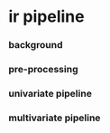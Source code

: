 # ir pipeline

### background


### pre-processing


### univariate pipeline 


### multivariate pipeline